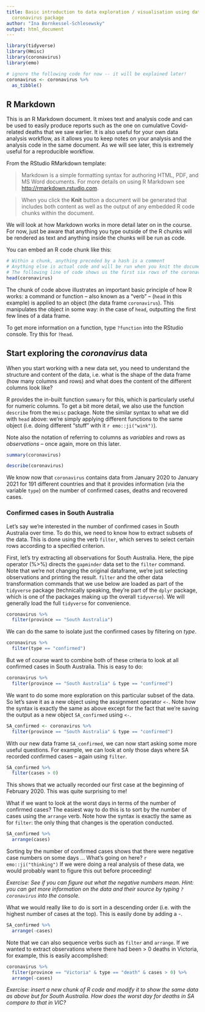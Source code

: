 ```yaml
---
title: Basic introduction to data exploration / visualisation using data from the
  coronavirus package
author: "Ina Bornkessel-Schlesewsky"
output: html_document
---
```


```r
library(tidyverse)
library(Hmisc)
library(coronavirus)
library(emo)

# ignore the following code for now -- it will be explained later!
coronavirus <- coronavirus %>% 
  as_tibble()
```

## R Markdown

This is an R Markdown document. It mixes text and analysis code and can be used to easily produce reports such as the one on cumulative Covid-related deaths that we saw earlier. It is also useful for your own data analysis workflow, as it allows you to keep notes on your analysis and the analysis code in the same document. As we will see later, this is extremely useful for a reproducible workflow.

From the RStudio RMarkdown template:

> Markdown is a simple formatting syntax for authoring HTML, PDF, and MS Word documents. For more details on using R Markdown see <http://rmarkdown.rstudio.com>.

> When you click the **Knit** button a document will be generated that includes both content as well as the output of any embedded R code chunks within the document.

We will look at how Markdown works in more detail later on in the course. For now, just be aware that anything you type outside of the R chunks will be rendered as text and anything inside the chunks will be run as code.

You can embed an R code chunk like this:

```r
# Within a chunk, anything preceded by a hash is a comment
# Anything else is actual code and will be run when you knit the document
# The following line of code shows us the first six rows of the coronavirus data frame 
head(coronavirus)
```

The chunk of code above illustrates an important basic principle of how R works: a command or function -- also known as a "verb" -- (`head` in this example) is applied to an object (the data frame `coronavirus`). This manipulates the object in some way: in the case of `head`, outputting the first few lines of a data frame.

To get more information on a function, type `?function` into the RStudio console. Try this for `?head`.

## Start exploring the *coronavirus* data

When you start working with a new data set, you need to understand the structure and content of the data, i.e. what is the shape of the data frame (how many columns and rows) and what does the content of the different columns look like?

R provides the in-built function `summary` for this, which is particularly useful for numeric columns. To get a bit more detail, we also use the function `describe` from the `Hmisc` package.
Note the similar syntax to what we did with `head` above: we're simply applying different functions to the same object (i.e. doing different "stuff" with it `r emo::ji("wink")`).

Note also the notation of referring to columns as *variables* and rows as *observations* -- once again, more on this later.

```r
summary(coronavirus)

describe(coronavirus)

```

We know now that `coronavirus` contains data from January 2020 to January 2021 for 191 different countries and that it provides information (via the variable `type`) on the number of confirmed cases, deaths and recovered cases. 

### Confirmed cases in South Australia

Let's say we're interested in the number of confirmed cases in South Australia over time. To do this, we need to know how to extract subsets of the data. This is done using the verb `filter`, which serves to select certain rows according to a specified criterion.

First, let's try extracting all observations for South Australia. Here, the pipe operator (%>%) directs the `gapminder` data set to the `filter` command. Note that we're not changing the original dataframe, we're just selecting observations and printing the result. `filter` and the other data transformation commands that we use below are loaded as part of the `tidyverse` package (technically speaking, they're part of the `dplyr` package, which is one of the packages making up the overall `tidyverse`). We will generally load the full `tidyverse` for convenience.

```r
coronavirus %>% 
  filter(province == "South Australia")
```

We can do the same to isolate just the confirmed cases by filtering on *type*.

```r
coronavirus %>% 
  filter(type == "confirmed")
```

But we of course want to combine both of these criteria to look at all confirmed cases in South Australia. This is easy to do:

```r
coronavirus %>% 
  filter(province == "South Australia" & type == "confirmed")
```

We want to do some more exploration on this particular subset of the data. So let's save it as a new object using the assignment operator `<-`. Note how the syntax is exactly the same as above except for the fact that we're saving the output as a new object `SA_confirmed` using `<-`.

```r

SA_confirmed <- coronavirus %>% 
  filter(province == "South Australia" & type == "confirmed")

```

With our new data frame `SA_confirmed`, we can now start asking some more useful questions. For example, we can look at only those days where SA recorded confirmed cases -- again using `filter`.

```r

SA_confirmed %>% 
  filter(cases > 0)

```

This shows that we actually recorded our first case at the beginning of February 2020. This was quite surprising to me!

What if we want to look at the worst days in terms of the number of confirmed cases? The easiest way to do this is to sort by the number of cases using the `arrange` verb. Note how the syntax is exactly the same as for `filter`: the only thing that changes is the operation conducted.

```r

SA_confirmed %>% 
  arrange(cases)
```

Sorting by the number of confirmed cases shows that there were negative case numbers on some days ... What's going on here? `r emo::ji("thinking")` If we were doing a real analysis of these data, we would probably want to figure this out before proceeding!

*Exercise: See if you can figure out what the negative numbers mean. Hint: you can get more information on the data and their source by typing `?coronavirus` into the console.*

What we would really like to do is sort in a descending order (i.e. with the highest number of cases at the top). This is easily done by adding a *-*.

```r

SA_confirmed %>% 
  arrange(-cases)
```

Note that we can also sequence verbs such as `filter` and `arrange`. If we wanted to extract observations where there had been > 0 deaths in Victoria, for example, this is easily accomplished:

```r
coronavirus %>% 
  filter(province == "Victoria" & type == "death" & cases > 0) %>% 
  arrange(-cases)

```

*Exercise: insert a new chunk of R code and modify it to show the same data as above but for South Australia. How does the worst day for deaths in SA compare to that in VIC?*

